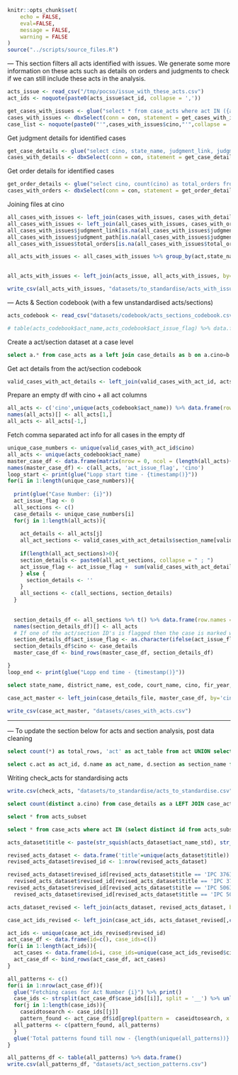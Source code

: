```r
knitr::opts_chunk$set(
	echo = FALSE,
	eval=FALSE,
	message = FALSE,
	warning = FALSE
)
source("../scripts/source_files.R")
```


--- This section filters all acts identified with issues. We generate some more information on these acts such as details on orders and judgments to check if we can still include these acts in the analysis. 

```r
acts_issue <- read_csv("/tmp/pocso/issue_with_these_acts.csv")
act_ids <- noquote(paste0(acts_issue$act_id, collapse = ','))
```

```r
get_cases_with_issues <- glue("select * from case_acts where act IN ({act_ids})")
cases_with_issues <- dbxSelect(conn = con, statement = get_cases_with_issues)
case_list <- noquote(paste0("'",cases_with_issues$cino,"'",collapse = ','))
```

Get judgment details for identified cases

```r
get_case_details <- glue("select cino, state_name, judgment_link, judgment_path from case_details where cino IN ({case_list})")
cases_with_details <- dbxSelect(conn = con, statement = get_case_details)
```

Get order details for identified cases
```r
get_order_details <- glue("select cino, count(cino) as total_orders from public.order where cino IN ({case_list}) group by cino")
cases_with_orders <- dbxSelect(conn = con, statement = get_order_details)
```

Joining files at cino
```r
all_cases_with_issues <- left_join(cases_with_issues, cases_with_details)
all_cases_with_issues <- left_join(all_cases_with_issues, cases_with_orders)
all_cases_with_issues$judgment_link[is.na(all_cases_with_issues$judgment_link)] <- ''
all_cases_with_issues$judgment_path[is.na(all_cases_with_issues$judgment_path)] <- ''
all_cases_with_issues$total_orders[is.na(all_cases_with_issues$total_orders)] <- 0

all_acts_with_issues <- all_cases_with_issues %>% group_by(act,state_name) %>% summarise(total_cases = length(cino), total_judgements = length(judgment_link[judgment_link != '']),
                                                                              total_orders = sum(total_orders))

all_acts_with_issues <- left_join(acts_issue, all_acts_with_issues, by=c('act_id'='act'))
```

```r
write_csv(all_acts_with_issues, "datasets/to_standardise/acts_with_issues.csv")
```

--- Acts & Section codebook (with a few unstandardised acts/sections)

```r
acts_codebook <- read_csv("datasets/codebook/acts_sections_codebook.csv")

# table(acts_codebook$act_name,acts_codebook$act_issue_flag) %>% data.frame() %>% spread(key = Var2, value = Freq) %>% mutate(total=`0`+`1`) %>% View()
```


Create a act/section dataset at a case level

```sql
select a.* from case_acts as a left join case_details as b on a.cino=b.cino where b.case_flag = '1' 
```

Get act details from the act/section codebook

```r
valid_cases_with_act_details <- left_join(valid_cases_with_act_id, acts_codebook, by=c('act'='act_id'))
```


Prepare an empty df with cino + all act columns

```r
all_acts <- c('cino',unique(acts_codebook$act_name)) %>% data.frame(row.names = NULL, check.names = FALSE) %>% t() %>% data.frame(row.names = NULL, check.names = FALSE)
names(all_acts)[] <- all_acts[1,]
all_acts <- all_acts[-1,] 
```

Fetch comma separated act info for all cases in the empty df

```r
unique_case_numbers <- unique(valid_cases_with_act_id$cino)
all_acts <- unique(acts_codebook$act_name)
master_case_df <- data.frame(matrix(nrow = 0, ncol = (length(all_acts)+2), data = ''))
names(master_case_df) <- c(all_acts, 'act_issue_flag', 'cino')
loop_start <- print(glue("Lopp start time - {timestamp()}"))
for(i in 1:length(unique_case_numbers)){
  
  print(glue("Case Number: {i}"))
  act_issue_flag <- 0
  all_sections <- c()
  case_details <- unique_case_numbers[i]
  for(j in 1:length(all_acts)){
    
    act_details <- all_acts[j]
    all_act_sections <- valid_cases_with_act_details$section_name[valid_cases_with_act_details$cino == case_details & valid_cases_with_act_details$act_name == act_details]
    
    if(length(all_act_sections)>0){
    section_details <- paste0(all_act_sections, collapse = " ; ")
    act_issue_flag <- act_issue_flag +  sum(valid_cases_with_act_details$act_issue_flag[valid_cases_with_act_details$cino == case_details & valid_cases_with_act_details$act_name == act_details])
    } else {
      section_details <- ''
    }
    all_sections <- c(all_sections, section_details)
  }
  
  
  section_details_df <- all_sections %>% t() %>% data.frame(row.names = NULL)
  names(section_details_df)[] <- all_acts
  # If one of the act/section ID's is flagged then the case is marked with a flag of 1
  section_details_df$act_issue_flag <- as.character(ifelse(act_issue_flag > 0, 1, 0))
  section_details_df$cino <- case_details
  master_case_df <- bind_rows(master_case_df, section_details_df)

}
loop_end <- print(glue("Lopp end time - {timestamp()}"))
```

```sql
select state_name, district_name, est_code, court_name, cino, fir_year, fil_no,date_of_filing, reg_no, reg_year_date, updated_type_name, disp_nature, updated_disp_name from case_details where case_flag = '1'
```

```r
case_act_master <- left_join(case_details_file, master_case_df, by='cino')

write_csv(case_act_master, "datasets/cases_with_acts.csv")
```


---

--- To update the section below for acts and section analysis, post data cleaning 


```sql
select count(*) as total_rows, 'act' as act_table from act UNION select count(*) as total_rows, 'acts_subset' as act_table from acts_subset
```

```sql
select c.act as act_id, d.name as act_name, d.section as section_name from (select distinct a.cino, b.act from case_details as a LEFT JOIN case_acts as b ON a.cino=b.cino where case_flag = '1') as c LEFT JOIN act as d on c.act=d.id
```

Writing check_acts for standardising acts

```r
write.csv(check_acts, "datasets/to_standardise/acts_to_standardise.csv")
```


```sql
select count(distinct a.cino) from case_details as a LEFT JOIN case_acts as b ON a.cino=b.cino where case_flag = '1'
```

```sql
select * from acts_subset
```

```sql
select * from case_acts where act IN (select distinct id from acts_subset)
```


```r
acts_dataset$title <- paste(str_squish(acts_dataset$act_name_std), str_squish(acts_dataset$section_name_std)) 

revised_acts_dataset <- data.frame('title'=unique(acts_dataset$title))
revised_acts_dataset$revised_id <- 1:nrow(revised_acts_dataset)

revised_acts_dataset$revised_id[revised_acts_dataset$title == 'IPC 376IPC'] <-
  revised_acts_dataset$revised_id[revised_acts_dataset$title == 'IPC 376']
revised_acts_dataset$revised_id[revised_acts_dataset$title == 'IPC 506IPC'] <-
  revised_acts_dataset$revised_id[revised_acts_dataset$title == 'IPC 506']

acts_dataset_revised <- left_join(acts_dataset, revised_acts_dataset, by='title')
```

```r
case_act_ids_revised <- left_join(case_act_ids, acts_dataset_revised[,c('id','revised_id')], by=c('act'='id'))
```



```r
act_ids <- unique(case_act_ids_revised$revised_id)
act_case_df <- data.frame(id=c(), case_ids=c())
for(i in 1:length(act_ids)){
  act_cases <- data.frame(id=i, case_ids=unique(case_act_ids_revised$cino[case_act_ids_revised$revised_id %in% act_ids[[i]]]) %>% paste0(collapse = "__"))
  act_case_df <- bind_rows(act_case_df, act_cases)
}

all_patterns <- c()
for(i in 1:nrow(act_case_df)){
  glue("Fetching cases for Act Number {i}") %>% print()
  case_ids <- strsplit(act_case_df$case_ids[[i]], split = '__') %>% unlist()
  for(j in 1:length(case_ids)){
    caseidtosearch <- case_ids[[j]]
    pattern_found <- act_case_df$id[grepl(pattern =  caseidtosearch, x = act_case_df$case_ids)] %>% sort() %>% paste0(collapse = '__')
  all_patterns <- c(pattern_found, all_patterns)
  }
  glue('Total patterns found till now - {length(unique(all_patterns))}') %>% print()
}

```


```r
all_patterns_df <- table(all_patterns) %>% data.frame()
write.csv(all_patterns_df, "datasets/act_section_patterns.csv")
```


